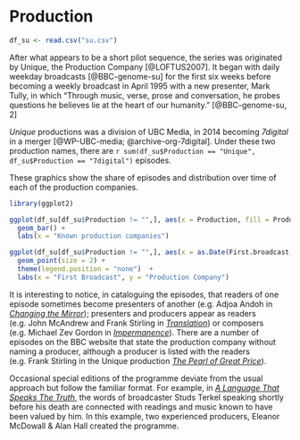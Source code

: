 # Production {-}

```r
df_su <- read.csv("su.csv")
```

After what appears to be a short pilot sequence, the series was originated by Unique, the Production Company [@LOFTUS2007]. It began with daily weekday broadcasts [@BBC-genome-su] for the first six weeks before becoming a weekly broadcast in April 1995 with a new presenter, Mark Tully, in which "Through music, verse, prose and conversation, he probes questions he believes lie at the heart of our humanity." [@BBC-genome-su, 2]

*Unique* productions was a division of UBC Media, in 2014 becoming *7digital* in a merger [@WP-UBC-media; @archive-org-7digital]. Under these two production names, there are `r sum(df_su$Production == "Unique", df_su$Production == "7digital")` episodes.

These graphics show the share of episodes and distribution over time of each of the production companies.

```r
library(ggplot2)

ggplot(df_su[df_su$Production != "",], aes(x = Production, fill = Production)) + 
  geom_bar() +
  labs(x = "Known production companies") 
```
  
```r
ggplot(df_su[df_su$Production != "",], aes(x = as.Date(First.broadcast, format = "%d/%m/%Y"), y = Production, colour = Production))  + 
  geom_point(size = 2) +
  theme(legend.position = "none")  +
  labs(x = "First Broadcast", y = "Production Company")
```

It is interesting to notice, in cataloguing the episodes, that readers of one episode sometimes become presenters of another (e.g. Adjoa Andoh in *[Changing the Mirror](https://www.bbc.co.uk/programmes/b065rv5m)*); presenters and producers appear as readers (e.g. John McAndrew and Frank Stirling in *[Translation](https://www.bbc.co.uk/programmes/b04bmd39)*) or composers (e.g. Michael Zev Gordon in *[Impermanence](https://www.bbc.co.uk/programmes/b0414bzs)*). There are a number of episodes on the BBC website that state the production company without naming a producer, although a producer is listed with the readers (e.g. Frank Stirling in the Unique production *[The Pearl of Great Price](https://www.bbc.co.uk/programmes/b00qfzln)*).

Occasional special editions of the programme deviate from the usual approach but follow the familiar format. For example, in *[A Language That Speaks The Truth](https://www.bbc.co.uk/programmes/b014m6qx)*, the words of broadcaster Studs Terkel speaking shortly before his death are connected with readings and music known to have been valued by him. In this example, two experienced producers, Eleanor McDowall & Alan Hall created the programme.

<!-- ```{r 22-df-production-table, echo=FALSE, message=F}
knitr::kable(df_su %>% 
  group_by(Producer, Production) %>% 
  summarise(Count = n()), caption="*Something Understood* episode producers")
``` -->
